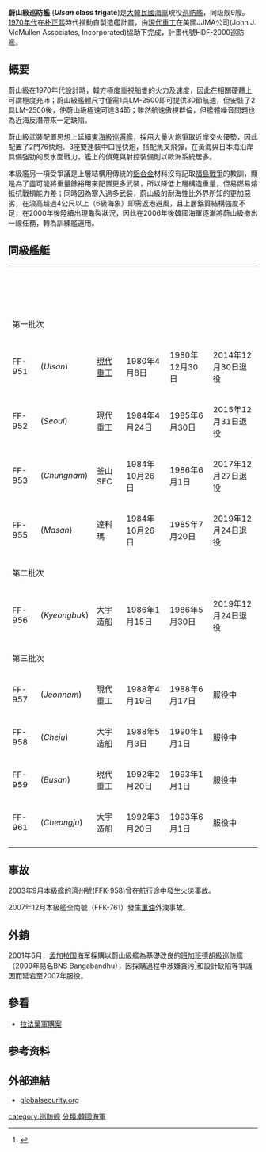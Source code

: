 {{distinguish|蔚山级巡防舰 (2024年)}}

{{軍艦模板
|名稱=蔚山級巡防艦 [[File:Naval_jack_of_South_Korea.svg|30px]]
|名稱2= 
|圖片=[[File:Port_view_of_ROK_ship_Kyong_Buk_(FF_956)_near_San_Diego,_CA.jpeg|290px]]
|照片說明=蔚山級巡防艦
|圖片2= 
|照片說明2= 
|艦種= 巡防艦
|艦名= 地名命名法
|擁有國={{KOR}}[[海軍|海軍]]
|艦級= 
|製造= [[現代重工|現代重工]]、大宇造船、達科瑪
|次型=[[仁川級巡防艦|仁川級巡防艦]]
|下訂=  
|動工= 1980年 - 1992年
|下水= 1981年 －1993年
|服役= 1981年 － 
|退役= 
|結局= 
|除籍= 
|狀態= 5艘退役 4艘現役 
|排水= 
|基準= 2180噸
|滿載= 2300噸
|長度= 102公尺
|闊度= 11.5公尺
|吃水= 3.5公尺
|飛行= 
|極速= 34節
|燃料= F-76高硫柴油 
|引擎= [[柴燃交替動力方式|柴燃交替動力方式]]<br>2具MTU 538 TB82柴油引擎<br />2具[[通用电气LM2500燃氣輪机|通用电气LM2500燃氣輪机]]
|出力= 58200匹馬力
|續航= 15節/4000海浬
|乘員= 150人
|裝甲= 
|艦載機=
|射控裝置=MW-28作戰系統
|電子設備=Samsung/Marconi ST-1810<br />[[DA-05雷達|DA-05雷達]]<br />AN/SRN-15/SPS-10C<br /> PHS-32聲納
|電戰系統=AN/ULQ-11電子支援系統<br />KMK-36 SRBOC干擾彈發射器*4
|裝備= 二門[[奧托布雷達76公厘艦炮|奧托布雷達76公厘艦炮]]<br />4门雙聯裝30mm機砲(早期型)<br />三門雙連裝40公厘[[標槍式近迫武器系統|DARDO]](後期型)<br />2具四聯裝[[AGM-84魚叉反艦飛彈|魚叉反艦飛彈]]發射器<br />2條Mk9深水炸彈施放軌<br />2具[[Mk_32型水面船艦魚雷管|三聯裝Mk 32 Mod 5魚雷管]]
|
}}
'''蔚山級巡防艦''' ('''''Ulsan'' class frigate''')是[[大韓民國海軍|大韓民國海軍]]現役[[巡防艦|巡防艦]]，同级舰9艘。[[1970年代|1970年代]]在[[朴正熙|朴正熙]]時代推動自製造艦計畫，由[[現代重工|現代重工]]在美國JJMA公司(John J. McMullen Associates, Incorporated)協助下完成，計畫代號HDF-2000巡防艦。

==概要==
蔚山級在1970年代設計時，韓方極度重視船隻的火力及速度，因此在相關硬體上可謂極度充沛；蔚山級艦體尺寸僅需1具LM-2500即可提供30節航速，但安裝了2具LM-2500後，使蔚山級極速可達34節；雖然航速傲視群倫，但艦體噪音問題也為近海反潛帶來一定缺陷。

蔚山級武裝配置思想上延續[[東海級巡邏艦|東海級巡邏艦]]，採用大量火炮爭取近岸交火優勢，因此配置了2門76快炮、3座雙連裝中口徑快炮，搭配魚叉飛彈，在黃海與日本海沿岸具備強勁的反水面戰力，艦上的偵蒐與射控裝備則以歐洲系統居多。 

本級艦另一項受爭議是上層結構用傳統的[[鋁合金|鋁合金]]材料沒有記取[[福島戰爭|福島戰爭]]的教訓，顯是為了盡可能將重量餘裕用來配置更多武裝，所以降低上層構造重量，但易燃易熔抵抗戰損能力差；同時因為塞入過多武裝，蔚山級的耐海性比外界所知的更加惡劣，在浪高超過4公尺以上（6級海象）即需返港避風，且上層鋁質結構強度不足，在2000年後陸續出現龜裂狀況，因此在2006年後韓國海軍逐漸將蔚山級撤出一線任務，轉為訓練艦運用。

==同級艦艇==
{| class="tocolours" border="1" cellspacing="1" cellpadding="2" style="margin:left;width:63%; border-collapse:collapse;"
|- style="background:#069;"
|'''<font style="color:#fff;"> 舷號 '''
|'''<font style="color:#fff;"> 艇名 '''
|'''<font style="color:#fff;"> 建造商 '''
|'''<font style="color:#fff;"> 下水日期 '''
|'''<font style="color:#fff;"> 服役日期 '''
|'''<font style="color:#fff;"> 退役日期/現狀 '''
|-
! colspan=6 | 第一批次
|-
| FF-951 
| {{le|韓國海軍蔚山號巡防艦|ROKS Ulsan (FF-951)|蔚山號}} (''Ulsan'')
| [[現代重工|現代重工]]
| 1980年4月8日
| 1980年12月30日
| 2014年12月30日退役
|-
| FF-952
| {{le|韓國海軍首爾號巡防艦|ROKS Seoul (FF-952)|首爾號}} (''Seoul'')
| 現代重工
| 1984年4月24日
| 1985年6月30日
| 2015年12月31日退役
|-
| FF-953
| {{le|韓國海軍忠南號巡防艦|ROKS Chungnam (FF-953)|忠南號}} (''Chungnam'')
| 釜山 SEC
| 1984年10月26日
| 1986年6月1日
| 2017年12月27日退役
|-
| FF-955
| {{le|韓國海軍馬山號巡防艦|ROKS Masan (FF-955)|馬山號}} (''Masan'')
| 達科瑪
| 1984年10月26日
| 1985年7月20日
| 2019年12月24日退役
|-
! colspan=6 | 第二批次
|-
| FF-956
| {{le|韓國海軍慶北號巡防艦|ROKS Gyeongbuk (FF-956)|慶北號}}(''Kyeongbuk'')
| 大宇造船
| 1986年1月15日
| 1986年5月30日
| 2019年12月24日退役
|-
! colspan=6 | 第三批次
|-
| FF-957
| {{le|韓國海軍全南號巡防艦|ROKS Jeonnam (FF-957)|全南號}} (''Jeonnam'')
| 現代重工
| 1988年4月19日
| 1988年6月17日
| 服役中
|-
| FF-958
| {{le|韓國海軍濟州號巡防艦|ROKS Jeju (FF-958)|濟州號}} (''Cheju'')
| 大宇造船
| 1988年5月3日
| 1990年1月1日
| 服役中
|-
| FF-959
| {{le|韓國海軍釜山號巡防艦|ROKS Busan (FF-959)|釜山號}} (''Busan'')
| 現代重工
| 1992年2月20日
| 1993年1月1日
| 服役中
|-
| FF-961
| {{le|韓國海軍清州號巡防艦|ROKS Cheongju (FF-961)|清州號}} (''Cheongju'')
| 大宇造船
| 1992年3月20日
| 1993年6月1日
| 服役中
|-
|}

==事故==
2003年9月本級艦的濟州號(FFK-958)曾在航行途中發生火災事故。

2007年12月本級艦全南號（FFK-761）發生[[重油|重油]]外洩事故。

==外銷==
2001年6月，[[孟加拉国海军|孟加拉国海军]]採購以蔚山級艦為基礎改良的[[班加班德胡級巡防艦|班加班德胡級巡防艦]]（2009年易名BNS Bangabandhu），因採購過程中涉嫌貪污<ref>{{cite web |url=http://www.notundhara.org/index.php?page_id=346 |title=存档副本 |accessdate=2016年3月26日 |deadurl=yes |archiveurl=https://web.archive.org/web/20160405225602/http://www.notundhara.org/index.php?page_id=346 |archivedate=2016年4月5日 |df= }}</ref>和設計缺陷等爭議因而延宕至2007年服役。

==參看==
*[[拉法葉軍購案|拉法葉軍購案]]

==参考资料==
{{reflist}}

==外部連結==
*[http://www.globalsecurity.org/military/world/rok/ffk-951.htm globalsecurity.org] {{Wayback|url=http://www.globalsecurity.org/military/world/rok/ffk-951.htm |date=20210413194130 }}
{{韩国海军舰艇}}
[[category:巡防舰|category:巡防舰]]
[[分類:韓國海軍|分類:韓國海軍]]